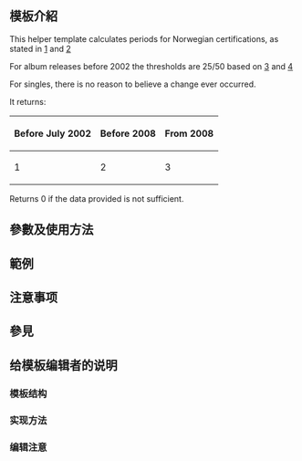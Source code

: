 <includeonly><!-- 在這裡加入模板的保護標識 --></includeonly><noinclude>{{Documentation subpage}}</noinclude>
<!-- 在本行下編輯模板說明 -->
== 模板介紹 ==
This helper template calculates periods for Norwegian certifications, as stated in [http://www.ifpi.no/troferegler.htm] and [http://web.archive.org/web/20061020092517/http://www.ifpi.no/troferegler.htm]

For album releases before 2002 the thresholds are 25/50 based on [http://books.google.com/books?id=fhEEAAAAMBAJ&pg=PA44&dq=Norway+gold+platinum+billboard&hl=en&ei=3maATZeOG4bUsgaYxqj5Bg&sa=X&oi=book_result&ct=result&resnum=10&ved=0CEsQ6AEwCTiWAQ#v=onepage&q=Norway%20gold%20platinum%20billboard&f=false] and [http://books.google.com/books?id=1AsEAAAAMBAJ&pg=PA10&dq=Norway+gold+platinum+billboard&hl=en&ei=Q2OATYTDOcHFswbMk9TtBg&sa=X&oi=book_result&ct=result&resnum=6&ved=0CD8Q6AEwBTgK#v=onepage&q=Norway%20gold%20platinum%20billboard&f=false]

For singles, there is no reason to believe a change ever occurred.

It returns:

{|class=wikitable
! Before July 2002
! Before 2008
! From 2008
|- bgcolor="#F0FFF0"
|1
|2
|3
|}

Returns 0 if the data provided is not sufficient.
== 參數及使用方法 ==

== 範例 ==

== 注意事项 ==

== 參見 ==

== 给模板编辑者的说明 ==
=== 模板结构 ===
=== 实现方法 ===
=== 编辑注意 ===

<includeonly>
<!-- 本行下加入模板的分類 -->

</includeonly>